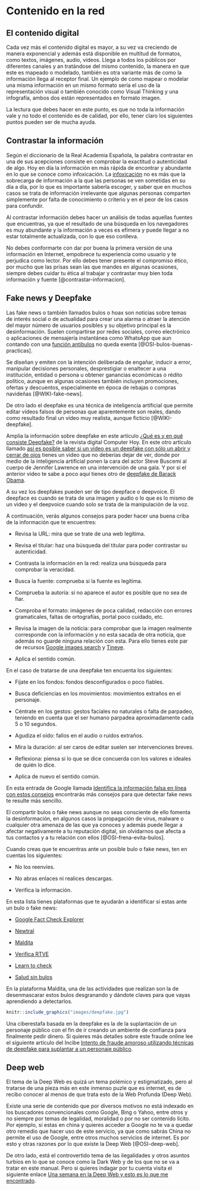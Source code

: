 # Contenido en la red

## El contenido digital

Cada vez más el contenido digital es mayor, a su vez va creciendo de manera exponencial y además está disponible en multitud de formatos, como textos, imágenes, audio, vídeos. Llega a todos los públicos por diferentes canales y an tratándose del mismo contenido, la manera en que este es mapeado o modelado,  también es otra variante más de como la información llega al receptor final. Un ejemplo de como mapear o modelar una misma información en un mismo formato sería el uso de la representación visual o también conocido como Visual Thinking y una infografía, ambos dos están representados en formato imagen.

La lectura que debes hacer en este punto, es que no toda la información vale y no todo el contenido es de calidad, por ello, tener claro los siguientes puntos pueden ser de mucha ayuda.

## Contrastar la información

Según el diccionario de la Real Academia Española, la palabra contrastar en una de sus acepciones consiste en comprobar la exactitud o autenticidad de algo. Hoy en día la información en más rápida de encontrar y abundante en lo que se conoce como infoxicación. La [infoxicación](https://es.godaddy.com/blog/infoxicacion-causas-consecuencias/) no es más que la sobrecarga de información a la que las personas se ven sometidas en su día a día, por lo que es importante saberla escoger, y saber que en muchos casos se trata de información irrelevante que algunas personas comparten simplemente por falta de conocimiento o criterio y en el peor de los casos para confundir.

Al contrastar información debes hacer un análisis de todas aquellas fuentes que encuentras, ya que el resultado de una búsqueda en los navegadores es muy abundante y la información a veces es efímera y puede llegar a no estar totalmente actualizada, con lo que eso conlleva.

No debes conformarte con dar por buena la primera versión de una información en Internet, empobrece tu experiencia como usuario y te perjudica  como lector. Por ello debes tener presente el compromiso ético, por mucho que las prisas sean las que mandes en algunas ocasiones, siempre debes cuidar tu ética al trabajar y contrastar muy bien toda información y fuente [@contrastar-informacion].

## Fake news y Deepfake

Las fake news o también llamados bulos o hoax son noticias sobre temas de interés social o de actualidad para crear una alarma o atraer la atención del mayor número de usuarios posibles y  su objetivo principal es la desinformación. Suelen compartirse por redes sociales, correo electrónico o aplicaciones de mensajería instantánea como WhatsApp que aun contando con una [función antibulos](https://www.osi.es/es/actualidad/blog/2020/04/27/whatsapp-y-su-funcion-antibulos-descubrela) no queda exenta [@OSI-bulos-buenas-practicas].

Se diseñan y emiten con la intención deliberada de engañar, inducir a error, manipular decisiones personales, desprestigiar o enaltecer a una institución, entidad o persona u obtener ganancias económicas o rédito político, aunque en algunas ocasiones también incluyen promociones, ofertas y descuentos, especialmente en época de rebajas o compras navideñas [@WIKI-fake-news].

De otro lado el deepfake es una técnica de inteligencia artificial que permite editar vídeos falsos de personas que aparentemente son reales, dando como resultado final un vídeo muy realista, aunque ficticio [@WIKI-deepfake]. 

Amplia la información sobre deepfake en este artículo [¿Qué es y en qué consiste Deepfake?](https://computerhoy.com/reportajes/tecnologia/consiste-deepfake-446355) de la revista digital Computer Hoy. En este otro artículo llamado [así es posible saber si un vídeo es un deepfake con sólo un abrir y cerrar de ojos](https://www.xataka.com/inteligencia-artificial/posible-saber-video-deepfake-solo-abrir-cerrar-ojos-literalmente-quizas-eso-no-sea-suficiente) tienes un video que no deberías dejar de ver, donde por medio de la inteligencia artificial ponen la cara del actor Steve Buscemi al cuerpo de Jennifer Lawrence en una intervención de una gala. Y por si el anterior video te sabe a poco aquí tienes otro de [deepfake de Barack Obama](https://www.youtube.com/watch?v=cQ54GDm1eL0).

A su vez los deepfakes pueden ser de tipo deepface o deepvoice. El deepface es cuando se trata de una imagen y audio o lo que es lo mismo de un video y el deepvoice cuando solo se trata de la manipulación de la voz.
	
A continuación, verás algunos consejos para poder hacer una buena criba de la información que te encuentres:

- Revisa la URL: mira que se trate de una web legítima.

- Revisa el titular: haz una búsqueda del titular para poder contrastar su autenticidad.

- Contrasta la información en la red: realiza una búsqueda para comprobar la veracidad.  

- Busca la fuente: comprueba si la fuente es legítima.

- Comprueba la autoría: si no aparece el autor es posible que no sea de fiar.

- Comproba el formato: imágenes de poca calidad, redacción con errores gramaticales, faltas de ortografías, portal poco cuidado, etc.

- Revisa la imagen de la noticia: para comprobar que la imagen realmente corresponde con la información y no esta sacada de otra noticia, que además no guarde ninguna relación con esta. Para ello tienes este par de recursos [Google images search](https://www.google.es/imghp?hl=es) y [Tineye](https://tineye.com/).

- Aplica el sentido común.

En el caso de tratarse de una deepfake ten encuenta los siguientes:

- Fíjate en los fondos: fondos desconfigurados o poco fiables.

- Busca deficiencias en los movimientos: movimientos extraños en el personaje.

- Céntrate en los gestos: gestos faciales no naturales o falta de parpadeo, teniendo en cuenta que el ser humano parpadea aproximadamente cada 5 o 10 segundos.

- Agudiza el oído: fallos en el audio o ruidos extraños.

- Mira la duración: al ser caros de editar suelen ser intervenciones breves.

- Reflexiona: piensa si lo que se dice concuerda con los valores e ideales de quién lo dice.

- Aplica de nuevo el sentido común.

En esta entrada de Google llamada [Identifica la información falsa en línea con estos consejos](https://blog.google/products/news/consejos-verificacion-hechos/) encontrarás más consejos para que detectar fake news te resulte más sencillo.

El compartir bulos o fake news aunque no seas consciente de ello fomenta la desinformación, en algunos casos la propagación de virus, malware o cualquier otra amenaza de las que ya conoces y además puede llegar a afectar negativamente a tu reputación digital, sin olvidarnos que afecta a tus contactos y a tu relación con ellos [@OSI-frena-evita-bulos].

Cuando creas que te encuentras ante un posible bulo o fake news, ten en cuentas los siguientes:

- No los reenvíes.

- No abras enlaces ni realices descargas.

- Verifica la información.

En esta lista tienes plataformas que te ayudarán a identificar si estas ante un bulo o fake news:

- [Google Fact Check Explorer](https://toolbox.google.com/factcheck/explorer)

- [Newtral](https://www.newtral.es/zona-verificacion/fact-check/)

- [Maldita](https://maldita.es/malditobulo/1)

- [Verifica RTVE](https://www.rtve.es/noticias/verificartve/)

- [Learn to check](https://learntocheck.org/)

- [Salud sin bulos](https://saludsinbulos.com/)

En la plataforma Maldita, una de las actividades que realizan son la de desenmascarar estos bulos desgranando y dándote claves para que vayas aprendiendo a detectarlos.

```r
knitr::include_graphics("images/deepfake.jpg")
```

Una ciberestafa basada en la deepfake es la de la suplantación de un personaje público con el fin de ir creando un ambiente de confianza para finalmente pedir dinero. Si quieres más detalles sobre este fraude online lee el siguiente artículo del Incibe [Intento de fraude amoroso utilizando técnicas de deepfake para suplantar a un personaje público
](https://www.incibe.es/linea-de-ayuda-en-ciberseguridad/casos-reales/intento-de-fraude-amoroso-utilizando-tecnicas-de-deepfake-para-suplantar-un-personaje-publico).

## Deep web

El tema de la Deep Web es quizá un tema polémico y estigmatizado, pero al tratarse de una pieza más en este inmenso puzle que es internet, es de recibo conocer al menos de que trata esto de la Web Profunda (Deep Web).
	
Existe una serie de contenido que por diversos motivos no está indexado en los buscadores convencionales como Google, Bing o Yahoo, entre otros y no siempre por temas de legalidad, moralidad o por no ser contenido lícito. Por ejemplo, si estas en china y quieres acceder a Google no te va a quedar otro remedio que hacer uso de este servicio, ya que como sabrás China no permite el uso de Google, entre otros muchos servicios de internet. Es por esto y otras razones por lo que existe la Deep Web [@OSI-deep-web].

De otro lado, está el controvertido tema de las ilegalidades y otros asuntos turbios en lo que se conoce como la Dark Web y de los que no se va a tratar en este manual. Pero si quieres indagar por tu cuenta visita el siguiente enlace [Una semana en la Deep Web y esto es lo que me encontrado](https://www.xataka.com/analisis/una-semana-en-la-deep-web-esto-es-lo-que-me-he-encontrado).
